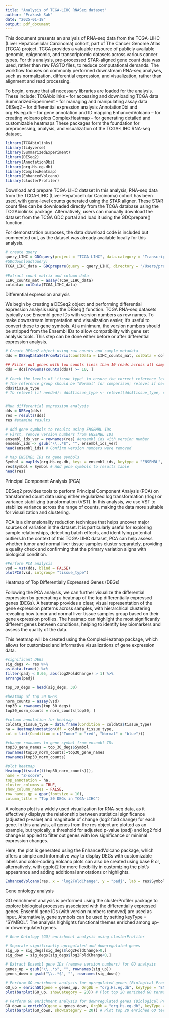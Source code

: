 ```yaml
---
title: "Analysis of TCGA-LIHC RNASeq dataset"
author: "Prakash Sah"
date: "2025-01-18"
output: pdf_document
---
```


This document presents an analysis of RNA-seq data from the TCGA-LIHC (Liver Hepatocellular Carcinoma) cohort, part of The Cancer Genome Atlas (TCGA) project. TCGA provides a valuable resource of publicly available genomic, epigenomic, and transcriptomic datasets across various cancer types. For this analysis, pre-processed STAR-aligned gene count data was used, rather than raw FASTQ files, to reduce computational demands. The workflow focuses on commonly performed downstream RNA-seq analyses, such as normalization, differential expression, and visualization, rather than alignment and read processing.

To begin, ensure that all necessary libraries are loaded for the analysis. These include:
TCGAbiolinks – for accessing and downloading TCGA data
SummarizedExperiment – for managing and manipulating assay data
DESeq2 – for differential expression analysis
AnnotationDbi and org.Hs.eg.db – for gene annotation and ID mapping
EnhancedVolcano – for creating volcano plots
ComplexHeatmap – for generating detailed and customizable heatmaps
These packages form the foundation for preprocessing, analysis, and visualization of the TCGA-LIHC RNA-seq dataset.
```r
library(TCGAbiolinks)
library(tidyverse)
library(SummarizedExperiment)
library(DESeq2)
library(AnnotationDbi)
library(org.Hs.eg.db)
library(ComplexHeatmap)
library(EnhancedVolcano)
library(clusterProfiler)
```
Download and prepare TCGA-LIHC dataset
In this analysis, RNA-seq data from the TCGA-LIHC (Liver Hepatocellular Carcinoma) cohort has been used, with gene-level counts generated using the STAR aligner. These STAR count files can be downloaded directly from the TCGA database using the TCGAbiolinks package. Alternatively, users can manually download the dataset from the TCGA GDC portal and load it using the GDCprepare() function.

For demonstration purposes, the data download code is included but commented out, as the dataset was already available locally for this analysis.
```r
# create query
query_LIHC = GDCquery(project = "TCGA-LIHC", data.category = "Transcriptome Profiling", data.type = "Gene Expression Quantification")
#GDCdownload(query)
TCGA_LIHC_data = GDCprepare(query = query_LIHC, directory = "/Users/prakashsah/Github/DESeq2/GDCdata", save = FALSE)

```
```r
#Extract count matrix and column data
LIHC_counts_mat = assay(TCGA_LIHC_data)
coldata= colData(TCGA_LIHC_data)
```
Differential expression analysis

We begin by creating a DESeq2 object and performing differential expression analysis using the DESeq() function. TCGA RNA-seq datasets typically use Ensembl gene IDs with version numbers as row names. To make downstream interpretation and visualization easier, it's useful to convert these to gene symbols. At a minimum, the version numbers should be stripped from the Ensembl IDs to allow compatibility with gene set analysis tools. This step can be done either before or after differential expression analysis.
```r
# Create DESeq2 object using raw counts and sample metadata
dds = DESeqDataSetFromMatrix(countData = LIHC_counts_mat, colData = coldata, design = ~ tissue_type)

## Filter out genes with low counts (less than 10 reads across all samples)
dds = dds[rowSums(counts(dds)) >= 10, ] 

# Check the levels of 'tissue_type' to ensure the correct reference level is set
# The reference group should be "Normal" for comparison; relevel if necessary
dds$tissue_type
# To relevel (if needed): dds$tissue_type <- relevel(dds$tissue_type, ref = "Normal")


#Run differential expression analysis
dds = DESeq(dds)
res = results(dds)
res #examine results

# Add gene symbols to results using ENSEMBL IDs
# First, remove version numbers from ENSEMBL IDs
ensembl_ids_ver = rownames(res) #ensembl ids with version number
ensembl_ids <- gsub("\\..*$", "", ensembl_ids_ver)
head(ensembl_ids) # Confirm version numbers were removed

# Map ENSEMBL IDs to gene symbols
Symbol = mapIds(org.Hs.eg.db, keys = ensembl_ids, keytype = "ENSEMBL", column = "SYMBOL")
res$Symbol = Symbol # Add gene symbols to results table
head(res)

```
Principal Component Analysis (PCA)

DESeq2 provides tools to perform Principal Component Analysis (PCA) on transformed count data using either regularized log transformation (rlog) or variance stabilizing transformation (VST). In this analysis, we use VST to stabilize variance across the range of counts, making the data more suitable for visualization and clustering.

PCA is a dimensionality reduction technique that helps uncover major sources of variation in the dataset. It is particularly useful for exploring sample relationships, detecting batch effects, and identifying potential outliers.In the context of this TCGA-LIHC dataset, PCA can help assess whether tumor and normal liver tissue samples cluster separately, providing a quality check and confirming that the primary variation aligns with biological condition.
```r
#Perform PCA analysis
vsd = vst(dds, blind = FALSE)
plotPCA(vsd, intgroup= "tissue_type")
```
Heatmap of Top Differentially Expressed Genes (DEGs)

Following the PCA analysis, we can further visualize the differential expression by generating a heatmap of the top differentially expressed genes (DEGs). A heatmap provides a clear, visual representation of the gene expression patterns across samples, with hierarchical clustering revealing how tumor and normal liver tissue samples group based on their gene expression profiles. The heatmap can highlight the most significantly different genes between conditions, helping to identify key biomarkers and assess the quality of the data.

This heatmap will be created using the ComplexHeatmap package, which allows for customized and informative visualizations of gene expression data.
```r
#significant DEGs
sig_degs <- res %>%
as.data.frame() %>%
filter(padj < 0.05, abs(log2FoldChange) > 1) %>%
arrange(padj)

top_30_degs = head(sig_degs, 30)

#heatmap of top 30 DEGs
norm_counts = assay(vsd)
top30 = rownames(top_30_degs)
top30_norm_counts = norm_counts[top30, ]

#column annotation for heatmap
coldata_tissue_type = data.frame(Condition = coldata$tissue_type)
ha = HeatmapAnnotation(df = coldata_tissue_type,
col = list(Condition = c("Tumor" = "red", "Normal" = "blue")))

#change rownames to gene symbol from ensembl IDs
top30_gene_names = top_30_degs$Symbol
rownames(top30_norm_counts)=top30_gene_names
rownames(top30_norm_counts)

#plot heatmap
Heatmap(t(scale(t(top30_norm_counts))),
name = "Z-score",
top_annotation = ha,
cluster_columns = TRUE,
show_column_names = FALSE,
row_names_gp = gpar(fontsize = 10),
column_title = "Top 30 DEGs in TCGA-LIHC")
```
A volcano plot is a widely used visualization for RNA-seq data, as it effectively displays the relationship between statistical significance (adjusted p-value) and magnitude of change (log2 fold change) for each gene. In this analysis, all genes from the res object are plotted as an example, but typically, a threshold for adjusted p-value (padj) and log2 fold change is applied to filter out genes with low significance or minimal expression changes.

Here, the plot is generated using the EnhancedVolcano package, which offers a simple and informative way to display DEGs with customizable labels and color-coding.Volcano plots can also be created using base R or, alternatively, with ggplot2 for more flexibility in customizing the plot's appearance and adding additional annotations or highlights.
```r
EnhancedVolcano(res, x = "log2FoldChange", y = "padj", lab = res$Symbol, selectLab = top_30_degs$Symbol)
```
Gene ontology analysis

GO enrichment analysis is performed using the clusterProfiler package to explore biological processes associated with the differentially expressed genes. Ensembl gene IDs (with version numbers removed) are used as input. Alternatively, gene symbols can be used by setting keyType = "SYMBOL". The analysis highlights functional themes enriched among up- or downregulated genes.
```r
# Gene Ontology (GO) enrichment analysis using clusterProfiler

# Separate significantly upregulated and downregulated genes
sig_up = sig_degs[sig_degs$log2FoldChange>0,]
sig_down = sig_degs[sig_degs$log2FoldChange<0,]

# Extract Ensembl gene IDs (remove version numbers) for GO analysis
genes_up = gsub("\\..*$", "", rownames(sig_up))
genes_down = gsub("\\..*$", "", rownames(sig_down))

# Perform GO enrichment analysis for upregulated genes (Biological Process ontology)
GO_up = enrichGO(gene = genes_up, OrgDb = "org.Hs.eg.db", keyType = "ENSEMBL", ont = "BP")
plot(barplot(GO_up, showCategory = 20)) # Plot top 20 enriched GO terms

# Perform GO enrichment analysis for downregulated genes (Biological Process ontology)
GO_down = enrichGO(gene = genes_down, OrgDb = "org.Hs.eg.db", keyType = "ENSEMBL", ont = "BP")
plot(barplot(GO_down, showCategory = 20)) # Plot top 20 enriched GO terms
```

